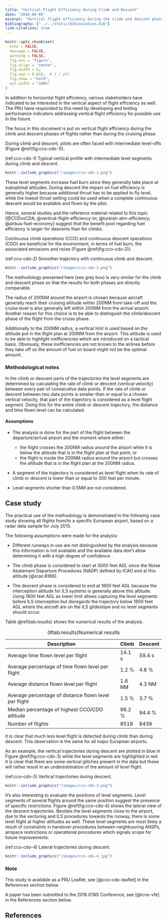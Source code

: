 ```yaml
---
title: "Vertical Flight Efficiency During Climb and Descent"
date: "2016-04-05"
excerpt: "Vertical flight efficiency during the climb and descent phases of flights"
bibliography: ["../../static/bib/aviation.bib"]
link-citations: true
---
```

```r
knitr::opts_chunk$set(
  echo = FALSE,
  message = FALSE,
  warning = FALSE,
  fig.env = 'figure',
  fig.align = 'center',
  fig.width = 6,
  fig.asp = 0.618,  # 1 / phi
  fig.show = "hold",
  out.width = "100%"
)
```

In addition to horizontal flight efficiency, various stakeholders have indicated
to be interested in the vertical aspect of flight efficiency as well. The PRU
have responded to this need by developing and testing performance indicators
addressing vertical flight efficiency for possible use in the future.

The focus in this document is put on vertical flight efficiency during the climb
and descent phases of flights rather than during the cruising phase.

During climb and descent, pilots are often faced with intermediate level-offs (Figure \@ref(fig:cco-cdo-1)).

(ref:cco-cdo-1) Typical vertical profile with intermediate level segments during climb and descent.

```r
knitr::include_graphics("/images/cco-cdo-1.png")
```


These level segments increase fuel burn since they generally take place at
suboptimal altitudes. During descent the impact on fuel efficiency is generally
higher because additional thrust has to be applied to fly level, while the
lowest thrust setting could be used when a complete continuous descent would be
available and flown by the pilot.

Hence, several studies and the reference material related to this topic
[@CCDvsCDA; @vertical-flight-efficiency-tn; @turkish-atm-efficiency; @airbus-fuel-economy]
suggest that the benefit pool regarding
fuel efficiency is larger for descents than for climbs.

Continuous climb operations (CCO) and continuous descent operations (CDO) are
beneficial for the environment, in terms of fuel burn, the associated emissions
and noise (Figure \@ref(fig:cco-cdo-2)).

(ref:cco-cdo-2) Smoother trajectory with continuous climb and descent.

```r
knitr::include_graphics("/images/cco-cdo-2.png")
```


The methodology presented here (see grey box) is very similar for the climb and
descent phase so that the results for both phases are directly comparable.

The radius of 200NM around the airport is chosen because aircraft generally
reach their cruising altitude within 200NM from take-off and the cruise level is
also generally left within 200NM from the arrival airport. Another reason for
this choice is to be able to distinguish the climb/descent phase of the flight
from the cruise phase.

Additionally to the 200NM radius, a vertical limit is used based on the altitude
put in the flight plan at 200NM from the airport. This altitude is used to be
able to highlight inefficiencies which are introduced on a tactical basis.
Obviously, these inefficiencies are not known to the airlines before they take
off so the amount of fuel on board might not be the optimal amount.



<div class="well well-sm">

### Methodological notes

In the climb or descent parts of the trajectories the level segments are
determined by calculating the rate of climb or descent (vertical velocity)
between every pair of consecutive data points. If the rate of climb or descent
between two data points is smaller than or equal to a chosen vertical velocity,
that part of the trajectory is considered as a level flight segment. Doing this
for the entire climb or descent trajectory, the distance and time flown level
can be calculated.


#### Assumptions

* The analysis is done for the part of the flight between the
  departure/arrival airport and the moment where either:

    - the flight crosses the 200NM radius around the airport while it is below the
      altitude that is in the flight plan at that point; or
    - the flight is inside the 200NM radius around the airport but crosses the
      altitude that is in the flight plan at the 200NM radius.

* A segment of the trajectory is considered as level flight when its rate of
  climb or descent is lower than or equal to 300 feet per minute.
* Level segments shorter than 0.5NM are not considered.

</div>


## Case study

The practical use of the methodology is demonstrated in the following case study
showing all flights from/to a specific European airport, based on a radar data
sample for July 2015.

The following assumptions were made for the analysis:

* Different runways in use are not distinguished by the analysis because this
  information is not available and the available data don’t allow determining it
  with a high degree of confidence.

* The climb phase is considered to start at 3000 feet AGL since the Noise
  Abatement Departure Procedures (NADP) defined by ICAO end at this altitude
  [@icao:8168]. 

* The descent phase is considered to end at 1800 feet AGL because the
  interception altitude for ILS systems is generally above this altitude. Using
  1800 feet AGL as lower limit allows capturing the level segments before ILS
  interception but disregards the trajectory below 1800 feet AGL where the
  aircraft are on the ILS glideslope and no level segments should occur.

Table \@ref(tab:results) shows the numerical results of the analysis.

Table: (\#tab:results)Numerical results

| Description                                           | Climb  | Descent |
|-------------------------------------------------------|--------|---------|
| Average time flown level per flight                   | 14.1 s | 59.4 s  |
| Average percentage of time flown level per flight     | 1.2 %  | 4.6 %   |
| Average distance flown level per flight               | 1.6 NM | 4.3 NM  |
| Average percentage of distance flown level per flight | 1.5 %  | 3.7 %   |
| Median percentage of highest CCO/CDO altitude         | 98.2 % | 94.4 %  |
| Number of flights                                     | 8518   | 8439    |


It is clear that much less level flight is detected during climb than during
descent. This observation is the same for all major European airports.

As an example, the vertical trajectories during descent are plotted in blue in
Figure \@ref(fig:cco-cdo-3) while the level segments are highlighted in red. It is clear that there
are some vertical glitches present in the data but these will rather result in
an underestimation of the amount of level flight.

(ref:cco-cdo-3) Vertical trajectories during descent.

```r
knitr::include_graphics("/images/cco-cdo-3.png")
```



It’s also interesting to evaluate the positions of level segments. Level
segments of several flights around the same position suggest the presence of
specific restrictions. Figure \@ref(fig:cco-cdo-4) shows the lateral view of the descent
trajectories. Besides the level segments close to the airport, due to the
vectoring and ILS procedures towards the runway, there is some level flight at
higher altitudes as well. These level segments are most likely a result of
constraints in handover procedures between neighbouring ANSPs, airspace
restrictions or operational procedures which signals scope for future
improvements.


(ref:cco-cdo-4) Lateral trajectories during descent.

```r
knitr::include_graphics("/images/cco-cdo-4.jpg")
```



### Note

This study is available as a PRU Leaflet, see 
[@cco-cdo-leaflet] in the References section below.

A paper has been submitted to the 2016 ICNS Conference, see
[@icns-vfe] in the References section below.



## References

